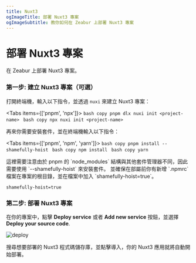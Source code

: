 ```yaml
---
title: Nuxt3
ogImageTitle: 部署 Nuxt3 專案
ogImageSubtitle: 教你如何在 Zeabur 上部署 Nuxt3 專案
---
```



# 部署 Nuxt3 專案

在 Zeabur 上部署 Nuxt3 專案。

### 第一步: 建立 Nuxt3 專案（可選）

打開終端機，輸入以下指令，並透過 `nuxi` 來建立 Nuxt3 專案：

<Tabs items={['pnpm', 'npx']}>
  <Tab>
    ```bash copy
    pnpm dlx nuxi init <project-name>
    ```
  </Tab>
  <Tab>
    ```bash copy
    npx nuxi init <project-name>
    ```
  </Tab>
</Tabs>

再來你需要安裝套件，並在終端機輸入以下指令：

<Tabs items={['pnpm', 'npm', 'yarn']}>
  <Tab>
    ```bash copy
    pnpm install --shamefully-hoist
    ```
  </Tab>
  <Tab>
    ```bash copy
    npm install
    ```
  </Tab>
  <Tab>
    ```bash copy
    yarn
    ```
  </Tab>
</Tabs>

<Callout type="info" emoji="ℹ️">
  這裡需要注意由於 pnpm 的 `node_modules` 結構與其他套件管理器不同，因此需要使用 `--shamefully-hoist` 來安裝套件。
  並確保在部屬前你有新增 `.npmrc` 檔案在專案的根目錄，並在檔案中加入 `shamefully-hoist=true`。
</Callout>

````.npmrc filename=".npmrc" copy
shamefully-hoist=true
````

### 第二步: 部署 Nuxt3 專案

在你的專案中，點擊 **Deploy service** 或者 **Add new service** 按鈕，並選擇 **Deploy your source code**.

![deploy](/framework/deploy.zh-TW.png)

搜尋想要部署的 Nuxt3 程式碼儲存庫，並點擊導入，你的 Nuxt3 應用就將自動開始部署。
